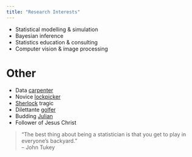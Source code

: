 ```yaml
---
title: "Research Interests"
---
```


* Statistical modelling & simulation
* Bayesian inference
* Statistics education & consulting
* Computer vision & image processing

# Other

* Data [carpenter](https://datacarpentry.org/)
* Novice [lockpicker](https://archive.org/details/MITLockGuide)
* [Sherlock](https://standardebooks.org/ebooks/?query=sherlock) tragic
* Dilettante [golfer](https://web.archive.org/web/20200815185823/http://golfwa.org.au/common/content/past14yearchampions)
* Budding [Julian](https://julialang.org/)
* Follower of Jesus Christ

> "The best thing about being a statistician is that you get to play in everyone's backyard."<br>
>   -- John Tukey
